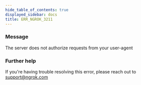 ```yaml
---
hide_table_of_contents: true
displayed_sidebar: docs
title: ERR_NGROK_3211
---
```


### Message

The server does not authorize requests from your user-agent

### Further help

If you're having trouble resolving this error, please reach out to [support@ngrok.com](mailto:support@ngrok.com?subject=Help%20with%20ERR_NGROK_3211)
